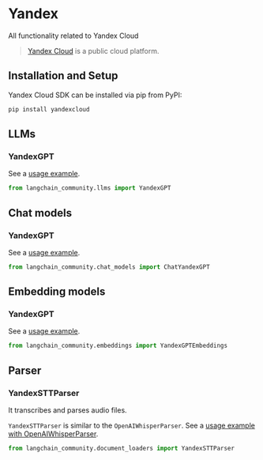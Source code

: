 # Yandex

All functionality related to Yandex Cloud

>[Yandex Cloud](https://cloud.yandex.com/en/) is a public cloud platform.

## Installation and Setup

Yandex Cloud SDK can be installed via pip from PyPI:

```bash
pip install yandexcloud
```

## LLMs

### YandexGPT

See a [usage example](/oss/integrations/llms/yandex).

```python
from langchain_community.llms import YandexGPT
```

## Chat models

### YandexGPT

See a [usage example](/oss/integrations/chat/yandex).

```python
from langchain_community.chat_models import ChatYandexGPT
```

## Embedding models

### YandexGPT

See a [usage example](/oss/integrations/text_embedding/yandex).

```python
from langchain_community.embeddings import YandexGPTEmbeddings
```

## Parser

### YandexSTTParser

It transcribes and parses audio files.

`YandexSTTParser` is similar to the `OpenAIWhisperParser`.
See a [usage example with OpenAIWhisperParser](/oss/integrations/document_loaders/youtube_audio).

```python
from langchain_community.document_loaders import YandexSTTParser
```

